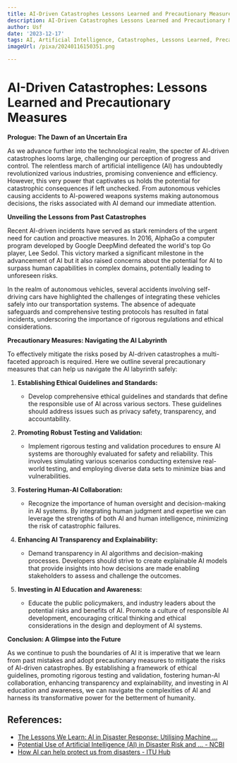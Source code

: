 ```yaml
---
title: AI-Driven Catastrophes Lessons Learned and Precautionary Measures
description: AI-Driven Catastrophes Lessons Learned and Precautionary Measures
author: Usf
date: '2023-12-17'
tags: AI, Artificial Intelligence, Catastrophes, Lessons Learned, Precautionary Measures
imageUrl: /pixa/20240116150351.png

---
```

#  AI-Driven Catastrophes: Lessons Learned and Precautionary Measures

**Prologue: The Dawn  of an Uncertain Era**

As we advance further into the technological  realm, the specter of AI-driven catastrophes looms large, challenging  our perception of progress and control. The relentless march of artificial intelligence (AI) has undoubtedly revolutionized various industries, promising convenience and efficiency. However, this very  power that captivates us holds the potential for catastrophic consequences if left unchecked. From  autonomous vehicles causing  accidents to AI-powered weapons systems making autonomous decisions,  the  risks  associated with AI  demand our immediate attention.

**Unveiling the Lessons from Past Catastrophes**

Recent AI-driven incidents have served as stark reminders of the urgent need for caution and proactive measures.  In 2016, AlphaGo a computer program developed by Google DeepMind defeated the world's top Go player, Lee Sedol. This victory marked a  significant milestone in the  advancement of AI but it also raised concerns about the potential for AI to surpass human capabilities in complex domains, potentially leading to unforeseen risks.

In the realm of autonomous vehicles,  several accidents involving self-driving  cars have highlighted  the challenges of  integrating  these vehicles safely into our transportation systems.  The absence of adequate safeguards and comprehensive testing protocols has resulted  in  fatal incidents, underscoring the importance of rigorous regulations and ethical considerations.

**Precautionary Measures: Navigating the AI Labyrinth**

To effectively  mitigate the risks posed by AI-driven catastrophes a  multi-faceted approach is required. Here we outline several precautionary measures  that can  help us navigate the  AI labyrinth  safely:

1. **Establishing Ethical  Guidelines and Standards:**

   - Develop comprehensive ethical guidelines and standards that define the responsible use of AI across  various  sectors. These  guidelines should address issues such as privacy safety, transparency, and accountability.

2. **Promoting Robust Testing and Validation:**

   -  Implement rigorous testing  and validation procedures to ensure AI systems are  thoroughly evaluated for safety and reliability. This involves  simulating  various scenarios conducting extensive real-world testing, and employing diverse data sets to  minimize bias and vulnerabilities.

3. **Fostering Human-AI Collaboration:**

   - Recognize the importance of human oversight and decision-making in AI systems. By integrating human judgment and expertise we can leverage the strengths of both AI and human intelligence, minimizing  the risk of catastrophic failures.

4. **Enhancing AI Transparency and  Explainability:**

   - Demand transparency in AI algorithms and decision-making  processes.  Developers should strive to create explainable AI models that provide insights into how decisions are made enabling stakeholders to assess and  challenge the outcomes.

5. **Investing in AI Education and Awareness:**

    - Educate the public policymakers, and industry leaders about the potential  risks  and benefits of AI. Promote a  culture of responsible AI development, encouraging  critical  thinking and ethical considerations in the design and deployment of AI systems.

**Conclusion: A Glimpse into the Future**

As we continue to push the boundaries of AI it is imperative that we learn from past mistakes and adopt precautionary measures to mitigate the risks of AI-driven catastrophes. By establishing a framework of ethical guidelines, promoting rigorous testing and validation, fostering human-AI collaboration, enhancing transparency and explainability, and investing in AI education and awareness, we  can navigate the complexities of AI and harness its transformative  power for the betterment of humanity.

## References:
- [The Lessons We Learn: AI in Disaster Response: Utilising Machine ...](https://www.linkedin.com/pulse/lessons-we-learn-ai-disaster-response-utilising-machine-ghatak)
- [Potential Use of Artificial Intelligence (AI) in Disaster Risk and ... - NCBI](https://www.ncbi.nlm.nih.gov/pmc/articles/PMC10712270/)
- [How AI can help protect us from disasters - ITU Hub](https://www.itu.int/hub/2022/03/ai-disaster-management-early-warning/)
